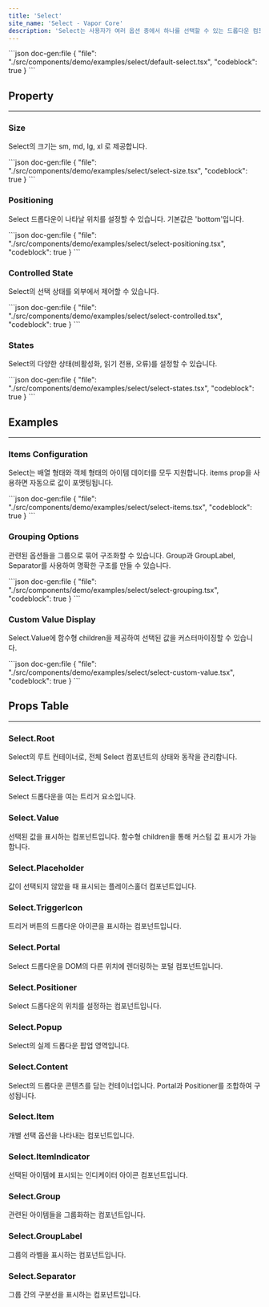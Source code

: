 ```yaml
---
title: 'Select'
site_name: 'Select - Vapor Core'
description: 'Select는 사용자가 여러 옵션 중에서 하나를 선택할 수 있는 드롭다운 컴포넌트입니다. 폼 입력, 설정 선택, 필터링 등에 사용되며, 키보드 내비게이션과 접근성을 완벽하게 지원합니다.'
---
```


<Demo name="select/default-select">
```json doc-gen:file
{
    "file": "./src/components/demo/examples/select/default-select.tsx",
    "codeblock": true
}
```
</Demo>

## Property

---

### Size

Select의 크기는 sm, md, lg, xl 로 제공합니다.

<Demo name="select/select-size">
```json doc-gen:file
{
    "file": "./src/components/demo/examples/select/select-size.tsx",
    "codeblock": true
}
```
</Demo>

### Positioning

Select 드롭다운이 나타날 위치를 설정할 수 있습니다. 기본값은 'bottom'입니다.

<Demo name="select/select-positioning">
```json doc-gen:file
{
    "file": "./src/components/demo/examples/select/select-positioning.tsx",
    "codeblock": true
}
```
</Demo>

### Controlled State

Select의 선택 상태를 외부에서 제어할 수 있습니다.

<Demo name="select/select-controlled">
```json doc-gen:file
{
    "file": "./src/components/demo/examples/select/select-controlled.tsx",
    "codeblock": true
}
```
</Demo>

### States

Select의 다양한 상태(비활성화, 읽기 전용, 오류)를 설정할 수 있습니다.

<Demo name="select/select-states">
```json doc-gen:file
{
    "file": "./src/components/demo/examples/select/select-states.tsx",
    "codeblock": true
}
```
</Demo>

## Examples

---

### Items Configuration

Select는 배열 형태와 객체 형태의 아이템 데이터를 모두 지원합니다. items prop을 사용하면 자동으로 값이 포맷팅됩니다.

<Demo name="select/select-items">
```json doc-gen:file
{
    "file": "./src/components/demo/examples/select/select-items.tsx",
    "codeblock": true
}
```
</Demo>

### Grouping Options

관련된 옵션들을 그룹으로 묶어 구조화할 수 있습니다. Group과 GroupLabel, Separator를 사용하여 명확한 구조를 만들 수 있습니다.

<Demo name="select/select-grouping">
```json doc-gen:file
{
    "file": "./src/components/demo/examples/select/select-grouping.tsx",
    "codeblock": true
}
```
</Demo>

### Custom Value Display

Select.Value에 함수형 children을 제공하여 선택된 값을 커스터마이징할 수 있습니다.

<Demo name="select/select-custom-value">
```json doc-gen:file
{
    "file": "./src/components/demo/examples/select/select-custom-value.tsx",
    "codeblock": true
}
```
</Demo>

## Props Table

---

### Select.Root

Select의 루트 컨테이너로, 전체 Select 컴포넌트의 상태와 동작을 관리합니다.

<ComponentPropsTable file="select" section="rootProps" />

### Select.Trigger

Select 드롭다운을 여는 트리거 요소입니다.

<ComponentPropsTable file="select" section="triggerProps" />

### Select.Value

선택된 값을 표시하는 컴포넌트입니다. 함수형 children을 통해 커스텀 값 표시가 가능합니다.

<ComponentPropsTable file="select" section="valueProps" />

### Select.Placeholder

값이 선택되지 않았을 때 표시되는 플레이스홀더 컴포넌트입니다.

<ComponentPropsTable file="select" section="placeholderProps" />

### Select.TriggerIcon

트리거 버튼의 드롭다운 아이콘을 표시하는 컴포넌트입니다.

<ComponentPropsTable file="select" section="triggerIconProps" />

### Select.Portal

Select 드롭다운을 DOM의 다른 위치에 렌더링하는 포털 컴포넌트입니다.

<ComponentPropsTable file="select" section="portalProps" />

### Select.Positioner

Select 드롭다운의 위치를 설정하는 컴포넌트입니다.

<ComponentPropsTable file="select" section="positionerProps" />

### Select.Popup

Select의 실제 드롭다운 팝업 영역입니다.

<ComponentPropsTable file="select" section="popupProps" />

### Select.Content

Select의 드롭다운 콘텐츠를 담는 컨테이너입니다. Portal과 Positioner를 조합하여 구성됩니다.

<ComponentPropsTable file="select" section="contentProps" />

### Select.Item

개별 선택 옵션을 나타내는 컴포넌트입니다.

<ComponentPropsTable file="select" section="itemProps" />

### Select.ItemIndicator

선택된 아이템에 표시되는 인디케이터 아이콘 컴포넌트입니다.

<ComponentPropsTable file="select" section="itemIndicatorProps" />

### Select.Group

관련된 아이템들을 그룹화하는 컴포넌트입니다.

<ComponentPropsTable file="select" section="groupProps" />

### Select.GroupLabel

그룹의 라벨을 표시하는 컴포넌트입니다.

<ComponentPropsTable file="select" section="groupLabelProps" />

### Select.Separator

그룹 간의 구분선을 표시하는 컴포넌트입니다.

<ComponentPropsTable file="select" section="separatorProps" />
